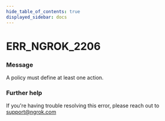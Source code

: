 ```yaml
---
hide_table_of_contents: true
displayed_sidebar: docs
---
```



# ERR_NGROK_2206

### Message

A policy must define at least one action.

<ErrorDetails error="err_ngrok_2206" />

### Further help

If you're having trouble resolving this error, please reach out to [support@ngrok.com](mailto:support@ngrok.com?subject=Help%20with%20ERR_NGROK_2206)
